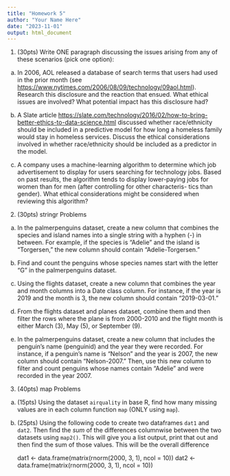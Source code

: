 ```yaml
---
title: "Homework 5"
author: "Your Name Here"
date: "2023-11-01"
output: html_document
---
```


1. (30pts) Write ONE paragraph discussing the issues arising from any of these scenarios (pick one option):

(a) In 2006, AOL released a database of search terms that users had used in the prior month (see [https://www.nytimes.com/2006/08/09/technology/09aol.html](https://www.nytimes.com/2006/08/09/technology/09aol.html)). Research this disclosure and the reaction that ensued. What ethical issues are involved? What potential impact has this disclosure had?

(b) A Slate article [https://slate.com/technology/2016/02/how-to-bring-better-ethics-to-data-science.html](https://slate.com/technology/2016/02/how-to-bring-better-ethics-to-data-science.html) discussed whether race/ethnicity should be included in a predictive model for how long
a homeless family would stay in homeless services. Discuss the ethical considerations involved in whether race/ethnicity should be included
as a predictor in the model.

(c) A company uses a machine-learning algorithm to determine which job advertisement to display for users searching for technology jobs.
Based on past results, the algorithm tends to display lower-paying jobs for women than for men (after controlling for other characteris-
tics than gender). What ethical considerations might be considered when reviewing this algorithm?

2. (30pts) stringr Problems

(a) In the palmerpenguins dataset, create a new column that combines the species and island names into a single string with a hyphen (-) in between. For example, if the species is "Adelie" and the island is "Torgersen," the new column should contain "Adelie-Torgersen."

(b) Find and count the penguins whose species names start with the letter "G" in the palmerpenguins dataset.

(c) Using the flights dataset, create a new column that combines the year and month columns into a Date class column. For instance, if the year is 2019 and the month is 3, the new column should contain "2019-03-01."

(d) From the flights dataset and planes dataset, combine them and then filter the rows where the plane is from 2000-2010 and the flight month is either March (3), May (5), or September (9).

(e) In the palmerpenguins dataset, create a new column that includes the penguin's name (penguinid) and the year they were recorded. For instance, if a penguin's name is "Nelson" and the year is 2007, the new column should contain "Nelson-2007." Then, use this new column to filter and count penguins whose names contain "Adelie" and were recorded in the year 2007.

3. (40pts) map Problems

(a) (15pts) Using the dataset `airquality` in base R, find how many missing values are in each column function `map` (ONLY using `map`).

(b) (25pts) Using the following code to create two dataframes `dat1` and `dat2`. Then find the *sum* of the differences columnwise between the two datasets using `map2()`. This will give you a list output, print that out and then find the sum of those values. This will be the overall difference

      dat1 <- data.frame(matrix(rnorm(2000, 3, 1), ncol = 10))
      dat2 <- data.frame(matrix(rnorm(2000, 3, 1), ncol = 10))
      

